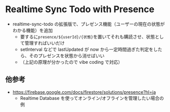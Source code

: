 # Realtime Sync Todo with Presence

- realtime-sync-todo の拡張版で、プレゼンス機能（ユーザーの現在の状態がわかる機能）を追加
  - 要するに`presence/${userId}/{状態}`を置いてそれも購読させ、状態として管理すればいいだけ
  - setInterval などで lastUpdated が now から一定時間過ぎた判定をしたら、そのプレゼンスを状態から消せばいい
  - （上記の原理が分かったので vibe coding で対応）

## 他参考

- https://firebase.google.com/docs/firestore/solutions/presence?hl=ja
  - Realtime Database を使ってオンライン/オフラインを管理したい場合の例
